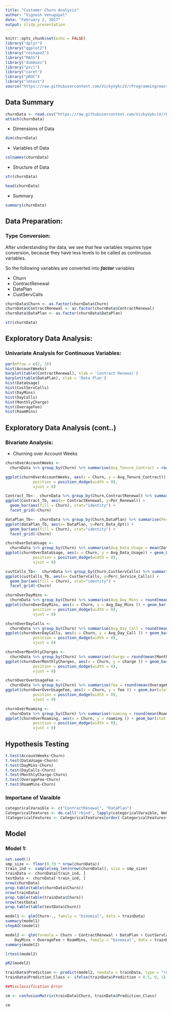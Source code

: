 ```yaml
---
title: "Customer Churn Analysis"
author: "Vignesh Venugopal"
date: "February 2, 2017"
output: slidy_presentation
---
```


```r
knitr::opts_chunk$set(echo = FALSE)
library("dplyr")
library("ggplot2")
library("reshape2")
library("MASS")
library("dummies")
library("pscl")
library("caret")
library("pROC")
library("lmtest")
source("https://raw.githubusercontent.com/VickyVykciV/rProgramming/master/functions/woe.R")
```

## Data Summary

```r
churnData <- read.csv("https://raw.githubusercontent.com/VickyVykciV/rProgramming/master/dataFiles/Cellphone.csv", header = T)
attach(churnData)
```
- Dimensions of Data
```r
dim(churnData)
```
- Variables of Data
```r
colnames(churnData)
```
- Structure of Data
```r
str(churnData)

head(churnData)
```
- Summary
```r
summary(churnData)
```

## Data Preparation:

### Type Conversion:

After understanding the data, we see that few variables requires type conversion, because they have less levels to be called as continuous variables.

So the following variables are converted into **_factor_** variables

- Churn					
- ContractRenewal				
- DataPlan					
- CustServCalls

```r
churnData$Churn <- as.factor(churnData$Churn)
churnData$ContractRenewal <- as.factor(churnData$ContractRenewal)
churnData$DataPlan <- as.factor(churnData$DataPlan)

str(churnData)
```

## Exploratory Data Analysis:

### Univariate Analysis for Continuous Variables:

```r
par(mfrow = c(2, 3))
hist(AccountWeeks)
barplot(table(ContractRenewal), xlab = 'Contract Renewal')
barplot(table(DataPlan), xlab = 'Data Plan')
hist(DataUsage)
hist(CustServCalls)
hist(DayMins)
hist(DayCalls)
hist(MonthlyCharge)
hist(OverageFee)
hist(RoamMins)
```


## Exploratory Data Analysis (cont..)

### Bivariate Analysis:

- Churning over Account Weeks

```r
churnOverAccountWeeks <-
  churnData %>% group_by(Churn) %>% summarise(Avg_Tenure_Contract = round(mean(AccountWeeks), 0))

ggplot(churnOverAccountWeeks, aes(x = Churn, y = Avg_Tenure_Contract)) + geom_bar(stat = "identity") + geom_text(aes(label = Avg_Tenure_Contract),
            position = position_dodge(width = 0),
            vjust = 0)

Contract_Tb<-  churnData %>% group_by(Churn,ContractRenewal) %>% summarise(Per_Renewal = length(ContractRenewal)/nrow(churnData))
ggplot(Contract_Tb, aes(x= ContractRenewal, y=Per_Renewal)) + 
  geom_bar(aes(fill = Churn), stat="identity") +
  facet_grid(~Churn)

dataPlan_Tb<-  churnData %>% group_by(Churn,DataPlan) %>% summarise(Perc_Data_Opt = length(DataPlan)/nrow(churnData))
ggplot(dataPlan_Tb, aes(x= DataPlan, y=Perc_Data_Opt)) + 
  geom_bar(aes(fill = Churn), stat="identity") +
  facet_grid(~Churn)

churnOverDataUsage <-
  churnData %>% group_by(Churn) %>% summarise(Avg_Data_Usage = mean(DataUsage))
ggplot(churnOverDataUsage, aes(x = Churn, y = Avg_Data_Usage)) + geom_bar(stat = "identity") + geom_text(aes(label = Avg_Data_Usage),
            position = position_dodge(width = 0),
            vjust = 0)

custCalls_Tb<-  churnData %>% group_by(Churn,CustServCalls) %>% summarise(Perc_Service_Calls = length(CustServCalls)/nrow(churnData))
ggplot(custCalls_Tb, aes(x= CustServCalls, y=Perc_Service_Calls)) + 
  geom_bar(aes(fill = Churn), stat="identity") +
  facet_grid(~Churn)

churnOverDayMins <-
  churnData %>% group_by(Churn) %>% summarise(Avg_Day_Mins = round(mean(DayMins), 0))
ggplot(churnOverDayMins, aes(x = Churn, y = Avg_Day_Mins )) + geom_bar(stat = "identity") + geom_text(aes(label = Avg_Day_Mins),
            position = position_dodge(width = 0),
            vjust = 0)

churnOverDayCalls <-
  churnData %>% group_by(Churn) %>% summarise(Avg_Day_Call = round(mean(DayCalls), 0))
ggplot(churnOverDayCalls, aes(x = Churn, y = Avg_Day_Call )) + geom_bar(stat = "identity") + geom_text(aes(label = Avg_Day_Call),
            position = position_dodge(width = 0),
            vjust = 0)

churnOverMonthlyCharges <-
  churnData %>% group_by(Churn) %>% summarise(charge = round(mean(MonthlyCharge), 0))
ggplot(churnOverMonthlyCharges, aes(x = Churn, y = charge )) + geom_bar(stat = "identity") + geom_text(aes(label = charge),
            position = position_dodge(width = 0),
            vjust = 0)

churnOverOverUsageFee <-
  churnData %>% group_by(Churn) %>% summarise(fee = round(mean(OverageFee), 0))
ggplot(churnOverOverUsageFee, aes(x = Churn, y = fee )) + geom_bar(stat = "identity") + geom_text(aes(label = fee),
            position = position_dodge(width = 0),
            vjust = 0)

churnOverRoaming <- 
  churnData %>% group_by(Churn) %>% summarise(roaming = round(mean(RoamMins), 0))
ggplot(churnOverRoaming, aes(x = Churn, y = roaming )) + geom_bar(stat = "identity") + geom_text(aes(label = roaming),
            position = position_dodge(width = 0),
            vjust = 0)
```

## Hypothesis Testing

```r
t.test(AccountWeeks~Churn)
t.test(DataUsage~Churn)
t.test(DayMins~Churn)
t.test(DayCalls~Churn)
t.test(MonthlyCharge~Churn)
t.test(OverageFee~Churn)
t.test(RoamMins~Churn)
```

### Importane of Varaible
```r
categoricalVaraible <- c("ContractRenewal", "DataPlan")
CategoricalFeatures <- do.call('rbind', lapply(categoricalVaraible, WoE, data = churnData, 'Churn', F))
(CategoricalFeatures <- CategoricalFeatures[order(-CategoricalFeatures$IV),])
```

## Model

### Model 1:

```r

set.seed(1)
smp_size <- floor(0.70 * nrow(churnData))
train_ind <- sample(seq_len(nrow(churnData)), size = smp_size)
trainData <- churnData[train_ind, ]
testData <- churnData[-train_ind, ]
nrow(churnData)
prop.table(table(churnData$Churn))
nrow(trainData)
prop.table(table(trainData$Churn))
nrow(testData)
prop.table(table(testData$Churn))

model1 <- glm(Churn~., family = "binomial", data = trainData)
summary(model1)
stepAIC(model1)

model2 <- glm(formula = Churn ~ ContractRenewal + DataPlan + CustServCalls + 
    DayMins + OverageFee + RoamMins, family = "binomial", data = trainData)
summary(model2)

lrtest(model2)

pR2(model2)

trainData$Prediction <- predict(model2, newdata = trainData, type = "response")
trainData$Prediction_Class <- ifelse(trainData$Prediction < 0.5, 0, 1)

##Misclassification Error

cm <- confusionMatrix(trainData$Churn, trainData$Prediction_Class)

cm
```

